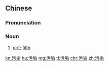 ==Chinese==
{{zh-forms|t2=汙垢}}

===Pronunciation===
{{zh-pron
|m=wūgòu
|c=wu1 gau3
|mn=qz:u-kió/xm,zz:u-kò͘
|cat=n
}}

===Noun===
{{zh-noun}}

# [[dirt]]; [[filth]]

[[kn:污垢]]
[[hu:污垢]]
[[mg:污垢]]
[[tl:污垢]]
[[chr:污垢]]
[[zh:污垢]]